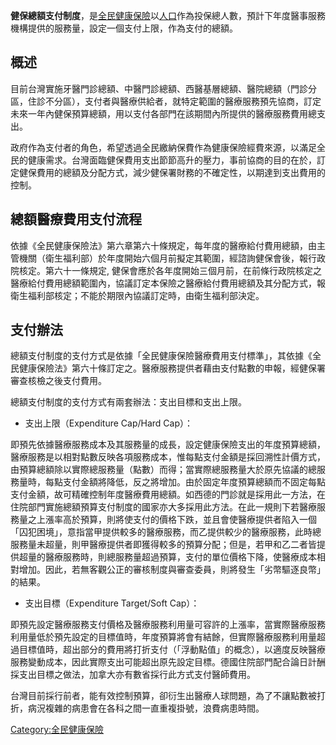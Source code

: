 {{unreferenced|time=2017-04-04T09:10:44+00:00}}
'''健保總額支付制度'''，是[[全民健康保險|全民健康保險]]以[[人口|人口]]作為投保總人數，預計下年度醫事服務機構提供的服務量，設定一個支付上限，作為支付的總額。

==概述==
目前台灣實施牙醫門診總額、中醫門診總額、西醫基層總額、醫院總額（門診分區，住診不分區），支付者與醫療供給者，就特定範圍的醫療服務預先協商，訂定未來一年內健保預算總額，用以支付各部門在該期間內所提供的醫療服務費用總支出。

政府作為支付者的角色，希望透過全民繳納保費作為健康保險經費來源，以滿足全民的健康需求。台灣面臨健保費用支出節節高升的壓力，事前協商的目的在於，訂定健保費用的總額及分配方式，減少健保署財務的不確定性，以期達到支出費用的控制。

==總額醫療費用支付流程==

依據《全民健康保險法》第六章第六十條規定，每年度的醫療給付費用總額，由主管機關（衛生福利部）於年度開始六個月前擬定其範圍，經諮詢健保會後，報行政院核定。第六十一條規定, 健保會應於各年度開始三個月前，在前條行政院核定之醫療給付費用總額範圍內，協議訂定本保險之醫療給付費用總額及其分配方式，報衛生福利部核定；不能於期限內協議訂定時，由衛生福利部決定。

==支付辦法==
    
總額支付制度的支付方式是依據「全民健康保險醫療費用支付標準」，其依據《全民健康保險法》第六十條訂定之。醫療服務提供者藉由支付點數的申報，經健保署審查核檢之後支付費用。

總額支付制度的支付方式有兩套辦法：支出目標和支出上限。

*支出上限（Expenditure Cap/Hard Cap）：
即預先依據醫療服務成本及其服務量的成長，設定健康保險支出的年度預算總額，醫療服務是以相對點數反映各項服務成本，惟每點支付金額是採回溯性計價方式，由預算總額除以實際總服務量（點數）而得；當實際總服務量大於原先協議的總服務量時，每點支付金額將降低，反之將增加。由於固定年度預算總額而不固定每點支付金額，故可精確控制年度醫療費用總額。如西德的門診就是採用此一方法，在住院部門實施總額預算支付制度的國家亦大多採用此方法。在此一規則下若醫療服務量之上漲率高於預算，則將使支付的價格下跌，並且會使醫療提供者陷入一個「囚犯困境」，意指當甲提供較多的醫療服務，而乙提供較少的醫療服務，此時總服務量未超量，則甲醫療提供者即獲得較多的預算分配；但是，若甲和乙二者皆提供超量的醫療服務時，則總服務量超過預算，支付的單位價格下降，使醫療成本相對增加。因此，若無客觀公正的審核制度與審查委員，則將發生「劣幣驅逐良幣」的結果。

*支出目標（Expenditure Target/Soft Cap）：
即預先設定醫療服務支付價格及醫療服務利用量可容許的上漲率，當實際醫療服務利用量低於預先設定的目標值時，年度預算將會有結餘，但實際醫療服務利用量超過目標值時，超出部分的費用將打折支付（「浮動點值」的概念），以適度反映醫療服務變動成本，因此實際支出可能超出原先設定目標。德國住院部門配合論日計酬採支出目標之做法，加拿大亦有數省採行此方式支付醫師費用。

台灣目前採行前者，能有效控制預算，卻衍生出醫療人球問題，為了不讓點數被打折，病況複雜的病患會在各科之間一直重複掛號，浪費病患時間。

[[Category:全民健康保險|Category:全民健康保險]]